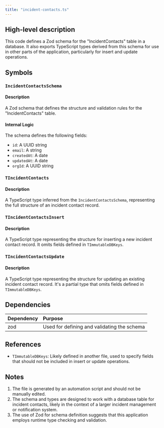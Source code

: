 ```yaml
---
title: "incident-contacts.ts"
---
```


## High-level description
This code defines a Zod schema for the "IncidentContacts" table in a database. It also exports TypeScript types derived from this schema for use in other parts of the application, particularly for insert and update operations.

## Symbols

### `IncidentContactsSchema`
#### Description
A Zod schema that defines the structure and validation rules for the "IncidentContacts" table.

#### Internal Logic
The schema defines the following fields:
- `id`: A UUID string
- `email`: A string
- `createdAt`: A date
- `updatedAt`: A date
- `orgId`: A UUID string

### `TIncidentContacts`
#### Description
A TypeScript type inferred from the `IncidentContactsSchema`, representing the full structure of an incident contact record.

### `TIncidentContactsInsert`
#### Description
A TypeScript type representing the structure for inserting a new incident contact record. It omits fields defined in `TImmutableDBKeys`.

### `TIncidentContactsUpdate`
#### Description
A TypeScript type representing the structure for updating an existing incident contact record. It's a partial type that omits fields defined in `TImmutableDBKeys`.

## Dependencies
| Dependency | Purpose |
|:-----------|:--------|
| zod | Used for defining and validating the schema |

## References
- `TImmutableDBKeys`: Likely defined in another file, used to specify fields that should not be included in insert or update operations.

## Notes
1. The file is generated by an automation script and should not be manually edited.
2. The schema and types are designed to work with a database table for incident contacts, likely in the context of a larger incident management or notification system.
3. The use of Zod for schema definition suggests that this application employs runtime type checking and validation.